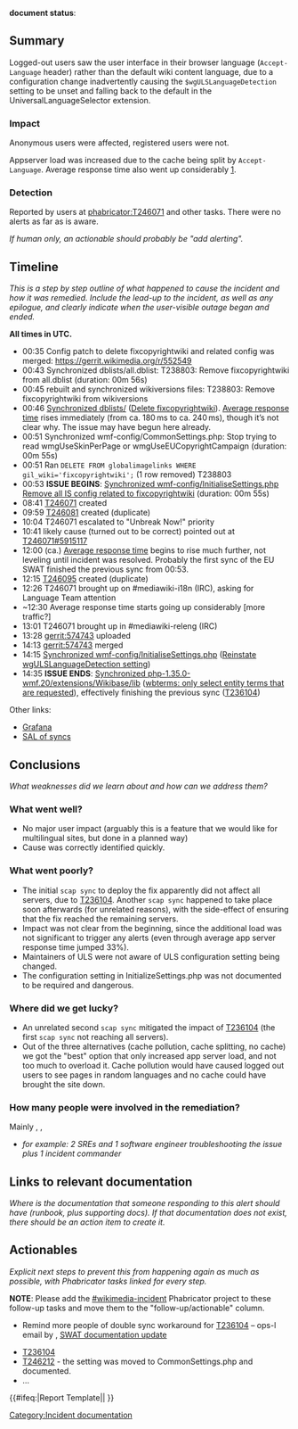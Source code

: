 '''document status''': {{irdoc-review}}

== Summary ==
Logged-out users saw the user interface in their browser language (<code>Accept-Language</code> header) rather than the default wiki content language,
due to a configuration change inadvertently causing the <code>$wgULSLanguageDetection</code> setting to be unset and falling back to the default in the UniversalLanguageSelector extension.

=== Impact ===
Anonymous users were affected, registered users were not.

Appserver load was increased due to the cache being split by <code>Accept-Language</code>. Average response time also went up considerably [https://grafana.wikimedia.org/d/RIA1lzDZk/application-servers-red-dashboard?orgId=1&from=1582584852340&to=1582643708598&var-datasource=eqiad%20prometheus%2Fops&var-cluster=appserver&var-method=GET&var-code=200].

=== Detection ===
Reported by users at [[phabricator:T246071]] and other tasks.
There were no alerts as far as {{U|Lucas Werkmeister (WMDE)}} is aware.

''If human only, an actionable should probably be "add alerting".''

== Timeline ==
''This is a step by step outline of what happened to cause the incident and how it was remedied.  Include the lead-up to the incident, as well as any epilogue, and clearly indicate when the user-visible outage began and ended.''
<!-- Tips/Reminders:
- Graphs of the error rate or other surrogate, if available, are useful as well.
- Please ensure to remove private information.
- You can link to a specific offset in SAL using the SAL tool: https://tools.wmflabs.org/sal/
  For example: https://tools.wmflabs.org/sal/production?q=synchronized&d=2012-01-01
A trivial example timeline is given below.
-->

'''All times in UTC.'''
* 00:35 Config patch to delete fixcopyrightwiki and related config was merged: https://gerrit.wikimedia.org/r/552549 
* 00:43 Synchronized dblists/all.dblist: T238803: Remove fixcopyrightwiki from all.dblist (duration: 00m 56s)
* 00:45 rebuilt and synchronized wikiversions files: T238803: Remove fixcopyrightwiki from wikiversions
* 00:46 [[toolforge:sal/log/AXB5zv8wfYQT6VcDaeZw|Synchronized dblists/]] ([[gerrit:552549|Delete fixcopyrightwiki]]). [https://grafana.wikimedia.org/d/RIA1lzDZk/application-servers-red-dashboard?from=1582588800000&to=1582596000000&var-datasource=eqiad%20prometheus%2Fops&var-cluster=appserver&var-method=GET&fullscreen&panelId=9 Average response time] rises immediately (from ca. 180 ms to ca. 240 ms), though it’s not clear why. The issue may have begun here already.
* 00:51 Synchronized wmf-config/CommonSettings.php: Stop trying to read wmgUseSkinPerPage or wmgUseEUCopyrightCampaign (duration: 00m 55s)
* 00:51 Ran <code>DELETE FROM globalimagelinks WHERE gil_wiki='fixcopyrightwiki';</code> (1 row removed) T238803
* 00:53 '''ISSUE BEGINS''': [[toolforge:sal/log/AXB51VvNfYQT6VcDaejf|Synchronized wmf-config/InitialiseSettings.php]] [[gerrit:552549|Remove all IS config related to fixcopyrightwiki]] (duration: 00m 55s)
* 08:41 [[phabricator:T246071|T246071]] created
* 09:59 [[phabricator:T246081|T246081]] created (duplicate)
* 10:04 T246071 escalated to "Unbreak Now!" priority
* 10:41 likely cause (turned out to be correct) pointed out at [[phabricator:T246071#5915117|T246071#5915117]]
* 12:00 (ca.) [https://grafana.wikimedia.org/d/RIA1lzDZk/application-servers-red-dashboard?from=1582617600000&to=1582646400000&var-datasource=eqiad%20prometheus%2Fops&var-cluster=appserver&var-method=GET&fullscreen&panelId=9 Average response time] begins to rise much further, not leveling until incident was resolved. Probably the first sync of the EU SWAT finished the previous sync from 00:53.
* 12:15 [[phabricator:T246095|T246095]] created (duplicate)
* 12:26 T246071 brought up on #mediawiki-i18n (IRC), asking for Language Team attention
* ~12:30 Average response time starts going up considerably [more traffic?]
* 13:01 T246071 brought up in #mediawiki-releng (IRC)
* 13:28 [[gerrit:574743]] uploaded
* 14:13 [[gerrit:574743]] merged
* 14:15 [[toolforge:sal/log/AXB8tD_t0fjmsHBahZmH|Synchronized wmf-config/InitialiseSettings.php]] ([[gerrit:574743|Reinstate wgULSLanguageDetection setting]])
* 14:35 '''ISSUE ENDS''': [[toolforge:sal/log/AXB8xlLMfYQT6VcDbCnZ|Synchronized php-1.35.0-wmf.20/extensions/Wikibase/lib]] ([[gerrit:574746|wbterms: only select entity terms that are requested]]), effectively finishing the previous sync ([[phabricator:T236104|T236104]])

Other links:
* [https://grafana.wikimedia.org/d/RIA1lzDZk/application-servers-red-dashboard?orgId=1&from=1582581600000&to=1582642800000&var-datasource=eqiad%20prometheus%2Fops&var-cluster=appserver&var-method=GET Grafana]
* [https://tools.wmflabs.org/sal/production?p=0&q=Synchronized&d=2020-02-25 SAL of syncs]

== Conclusions ==
''What weaknesses did we learn about and how can we address them?''

=== What went well? ===
* No major user impact (arguably this is a feature that we would like for multilingual sites, but done in a planned way)
* Cause was correctly identified quickly.

=== What went poorly? ===
* The initial <code>scap sync</code> to deploy the fix apparently did not affect all servers, due to [[phabricator:T236104|T236104]]. Another <code>scap sync</code> happened to take place soon afterwards (for unrelated reasons), with the side-effect of ensuring that the fix reached the remaining servers.
* Impact was not clear from the beginning, since the additional load was not significant to trigger any alerts (even through average app server response time jumped 33%).
* Maintainers of ULS were not aware of ULS configuration setting being changed.
* The configuration setting in InitializeSettings.php was not documented to be required and dangerous.

=== Where did we get lucky? ===
* An unrelated second <code>scap sync</code> mitigated the impact of [[phabricator:T236104|T236104]] (the first <code>scap sync</code> not reaching all servers).
* Out of the three alternatives (cache pollution, cache splitting, no cache) we got the "best" option that only increased app server load, and not too much to overload it. Cache pollution would have caused logged out users to see pages in random languages and no cache could have brought the site down.

=== How many people were involved in the remediation? ===
Mainly {{U|Brian Wolff}}, {{U|Lucas Werkmeister (WMDE)}}, {{U|Nikerabbit}}

* ''for example: 2 SREs and 1 software engineer troubleshooting the issue plus 1 incident commander''

== Links to relevant documentation ==
''Where is the documentation that someone responding to this alert should have (runbook, plus supporting docs). If that documentation does not exist, there should be an action item to create it.''

== Actionables ==
''Explicit next steps to prevent this from happening again as much as possible, with Phabricator tasks linked for every step.''

'''NOTE''': Please add the [[phab:tag/wikimedia-incident/|#wikimedia-incident]] Phabricator project to these follow-up tasks and move them to the "follow-up/actionable" column.
* {{done}} Remind more people of double sync workaround for [[phabricator:T236104|T236104]] – ops-l email by {{U|Ladsgroup}}, [[Special:Diff/1856681|SWAT documentation update]]
* [[phabricator:T236104|T236104]]
* [[phabricator:T246212|T246212]] - the setting was moved to CommonSettings.php and documented.
* …

{{#ifeq:{{SUBPAGENAME}}|Report Template||
[[Category:Incident documentation]]
}}